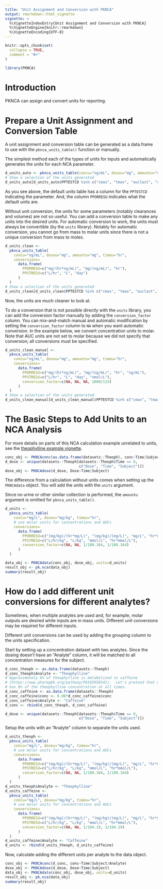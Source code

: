 ---
title: "Unit Assignment and Conversion with PKNCA"
output: rmarkdown::html_vignette
vignette: >
  %\VignetteIndexEntry{Unit Assignment and Conversion with PKNCA}
  %\VignetteEngine{knitr::rmarkdown}
  %\VignetteEncoding{UTF-8}
---

```{r, include = FALSE}
knitr::opts_chunk$set(
  collapse = TRUE,
  comment = "#>"
)
```

```{r setup}
library(PKNCA)
```

# Introduction

PKNCA can assign and convert units for reporting.

# Prepare a Unit Assignment and Conversion Table

A unit assignment and conversion table can be generated as a data.frame to use with the `pknca_units_table()` function or manually.

The simplest method each of the types of units for inputs and automatically generates the units for each NCA parameter.

```{r create-units-auto}
d_units_auto <- pknca_units_table(concu="ng/mL", doseu="mg", amountu="mg", timeu="hr")
# Show a selection of the units generated
d_units_auto[d_units_auto$PPTESTCD %in% c("cmax", "tmax", "auclast", "cl.obs", "vd.obs"), ]
```

As you see above, the default units table has a column for the `PPTESTCD` indicating the parameter.  And, the column `PPORRESU` indicates what the default units are.

Without unit conversion, the units for some parameters (notably clearances and volumes) are not so useful.  You can add a conversion table to make any units into the desired units.  For automatic conversion to work, the units must always be convertible (by the `units` library).  Notably for automatic conversion, you cannot go from mass to molar units since there is not a unique conversion from mass to moles.

```{r create-units-semi-manual}
d_units_clean <-
  pknca_units_table(
    concu="ng/mL", doseu="mg", amountu="mg", timeu="hr",
    conversions=
      data.frame(
        PPORRESU=c("mg/(hr*ng/mL)", "mg/(ng/mL)", "hr"),
        PPSTRESU=c("L/hr", "L", "day")
      )
  )
# Show a selection of the units generated
d_units_clean[d_units_clean$PPTESTCD %in% c("cmax", "tmax", "auclast", "cl.obs", "vd.obs"), ]
```

Now, the units are much cleaner to look at.

To do a conversion that is not possible directly with the `units` library, you can add the conversion factor manually by adding the `conversion_factor` column.  You can mix-and-match manual and automatic modification by setting the `conversion_factor` column to `NA` when you want automatic conversion.  In the example below, we convert concentration units to molar.  Note that AUC units are not set to molar because we did not specify that conversion; all conversions must be specified.

```{r create-units-manual}
d_units_clean_manual <-
  pknca_units_table(
    concu="ng/mL", doseu="mg", amountu="mg", timeu="hr",
    conversions=
      data.frame(
        PPORRESU=c("mg/(hr*ng/mL)", "mg/(ng/mL)", "hr", "ng/mL"),
        PPSTRESU=c("L/hr", "L", "day", "nmol/L"),
        conversion_factor=c(NA, NA, NA, 1000/123)
      )
  )
# Show a selection of the units generated
d_units_clean_manual[d_units_clean_manual$PPTESTCD %in% c("cmax", "tmax", "auclast", "cl.obs", "vd.obs"), ]
```

# The Basic Steps to Add Units to an NCA Analysis

For more details on parts of this NCA calculation example unrelated to units, see the [theophylline example vignette](v02-example-theophylline.html).

```{r create-conc-dose-obj}
conc_obj <- PKNCAconc(as.data.frame(datasets::Theoph), conc~Time|Subject)
d_dose <- unique(datasets::Theoph[datasets::Theoph$Time == 0,
                                  c("Dose", "Time", "Subject")])
dose_obj <- PKNCAdose(d_dose, Dose~Time|Subject)
```

The difference from a calculation without units comes when setting up the `PKNCAdata` object.  You will add the units with the `units` argument.  

Since no urine or other similar collection is performed, the `amountu` argument is omitted for `pknca_units_table()`.

```{r create-data-obj}
d_units <-
  pknca_units_table(
    concu="mg/L", doseu="mg/kg", timeu="hr",
    # use molar units for concentrations and AUCs
    conversions=
      data.frame(
        PPORRESU=c("(mg/kg)/(hr*mg/L)", "(mg/kg)/(mg/L)", "mg/L", "hr*mg/L"),
        PPSTRESU=c("L/hr/kg", "L/kg", "mmol/L", "hr*mmol/L"),
        conversion_factor=c(NA, NA, 1/180.164, 1/180.164)
      )
  )

data_obj <- PKNCAdata(conc_obj, dose_obj, units=d_units)
result_obj <- pk.nca(data_obj)
summary(result_obj)
```

# How do I add different unit conversions for different analytes?

Sometimes, when multiple analytes are used and, for example, molar outputs are desired while inputs are in mass units.  Different unit conversions may be required for different inputs.

Different unit conversions can be used by adding the grouping column to the units specification.

Start by setting up a concentration dataset with two analytes.  Since the dosing doesn't have an "Analyte" column, it will be matched to all concentration measures for the subject.

```{r different-units-conc-dose-setup}
d_conc_theoph <- as.data.frame(datasets::Theoph)
d_conc_theoph$Analyte <- "Theophylline"
# Approximately 6% of theophylline is metabolized to caffeine
# (https://www.pharmgkb.org/pathway/PA165958541).  Let's pretend that means it
# has 6% of the theophylline concentration at all times.
d_conc_caffeine <- as.data.frame(datasets::Theoph)
d_conc_caffeine$conc <- 0.06*d_conc_caffeine$conc
d_conc_caffeine$Analyte <- "Caffeine"
d_conc <- rbind(d_conc_theoph, d_conc_caffeine)

d_dose <- unique(datasets::Theoph[datasets::Theoph$Time == 0,
                                  c("Dose", "Time", "Subject")])
```

Setup the units with an "Analyte" column to separate the units used.

```{r different-units-units-setup}
d_units_theoph <-
  pknca_units_table(
    concu="mg/L", doseu="mg/kg", timeu="hr",
    # use molar units for concentrations and AUCs
    conversions=
      data.frame(
        PPORRESU=c("(mg/kg)/(hr*mg/L)", "(mg/kg)/(mg/L)", "mg/L", "hr*mg/L"),
        PPSTRESU=c("L/hr/kg", "L/kg", "mmol/L", "hr*mmol/L"),
        conversion_factor=c(NA, NA, 1/180.164, 1/180.164)
      )
  )
d_units_theoph$Analyte <- "Theophylline"
d_units_caffeine <-
  pknca_units_table(
    concu="mg/L", doseu="mg/kg", timeu="hr",
    # use molar units for concentrations and AUCs
    conversions=
      data.frame(
        PPORRESU=c("(mg/kg)/(hr*mg/L)", "(mg/kg)/(mg/L)", "mg/L", "hr*mg/L"),
        PPSTRESU=c("L/hr/kg", "L/kg", "mmol/L", "hr*mmol/L"),
        conversion_factor=c(NA, NA, 1/194.19, 1/194.19)
      )
  )
d_units_caffeine$Analyte <- "Caffeine"
d_units <- rbind(d_units_theoph, d_units_caffeine)
```

Now, calculate adding the different units per analyte to the data object.

```{r different-units-calc}
conc_obj <- PKNCAconc(d_conc, conc~Time|Subject/Analyte)
dose_obj <- PKNCAdose(d_dose, Dose~Time|Subject)
data_obj <- PKNCAdata(conc_obj, dose_obj, units=d_units)
result_obj <- pk.nca(data_obj)
summary(result_obj)
```
